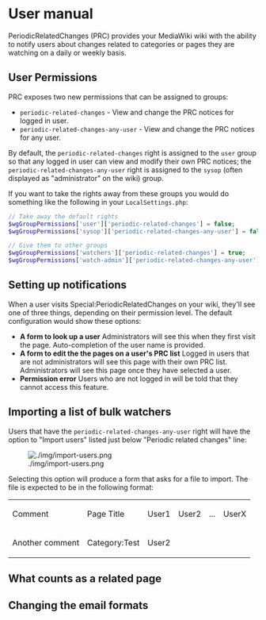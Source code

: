 = User manual =

PeriodicRelatedChanges (PRC) provides your MediaWiki wiki with the ability to notify users about changes related to categories or pages they are watching on a daily or weekly basis.

== User Permissions ==

PRC exposes two new permissions that can be assigned to groups:

* <code>periodic-related-changes</code> - View and change the PRC notices for logged in user.
* <code>periodic-related-changes-any-user</code> - View and change the PRC notices for any user.

By default, the <code>periodic-related-changes</code> right is assigned to the <code>user</code> group so that any logged in user can view and modify their own PRC notices; the <code>periodic-related-changes-any-user</code> right is assigned to the <code>sysop</code> (often displayed as &quot;administrator&quot; on the wiki) group.

If you want to take the rights away from these groups you would do something like the following in your <code>LocalSettings.php</code>:

<source lang="php">// Take away the default rights
$wgGroupPermissions['user']['periodic-related-changes'] = false;
$wgGroupPermissions['sysop']['periodic-related-changes-any-user'] = false;

// Give them to other groups
$wgGroupPermissions['watchers']['periodic-related-changes'] = true;
$wgGroupPermissions['watch-admin']['periodic-related-changes-any-user'] = true;
</source>
== Setting up notifications ==

When a user visits Special:PeriodicRelatedChanges on your wiki, they'll see one of three things, depending on their permission level. The default configuration would show these options:

* '''A form to look up a user''' Administrators will see this when they first visit the page. Auto-completion of the user name is provided.
* '''A form to edit the the pages on a user's PRC list''' Logged in users that are not administrators will see this page with their own PRC list. Administrators will see this page once they have selected a user.
* '''Permission error''' Users who are not logged in will be told that they cannot access this feature.

== Importing a list of bulk watchers ==

Users that have the <code>periodic-related-changes-any-user</code> right will have the option to &quot;Import users&quot; listed just below &quot;Periodic related changes&quot; line:

[[File:./img/import-users.png]]

Selecting this option will produce a form that asks for a file to import. The file is expected to be in the following format:

{|
| Comment
| Page Title
| User1
| User2
| ...
| UserX
|-
| Another comment
| Category:Test
| User2
|

|

|

|}

== What counts as a related page ==

== Changing the email formats ==
